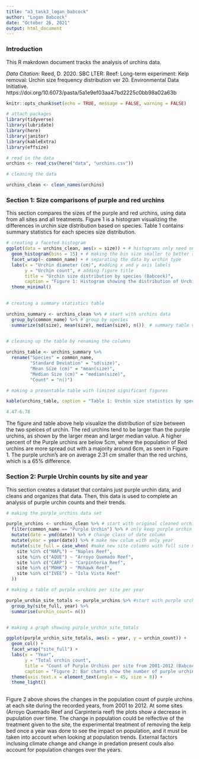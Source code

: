 ```yaml
---
title: "a3_task3_logan_babcock"
author: "Logan Babcock"
date: "October 26, 2021"
output: html_document
---
```


### Introduction 
This R makrdown document tracks the analysis of urchins data. 

*Data Citation:* Reed, D. 2020. SBC LTER: Reef: Long-term experiment: Kelp removal: Urchin size frequency distribution ver 20. Environmental Data Initiative. https://doi.org/10.6073/pasta/5a1e9ef03aa47bd2225c0bb98a02a63b

```r
knitr::opts_chunk$set(echo = TRUE, message = FALSE, warning = FALSE)

# attach packages
library(tidyverse)
library(lubridate)
library(here)
library(janitor)
library(kableExtra)
library(effsize)

# read in the data
urchins <- read_csv(here("data", "urchins.csv"))

# cleaning the data

urchins_clean <- clean_names(urchins)

```

### Section 1: Size comparisons of purple and red urchins
This section compares the sizes of the purple and red urchins, using data from all sites and all treatments. Figure 1 is a histogram visualizing the differences in urchin size distribution based on species. Table 1 contains summary statistics for each species size distribution. 
```r
# creating a faceted histogram
ggplot(data = urchins_clean, aes(x = size)) + # histograms only need one axis
  geom_histogram(bins = 15) + # making the bin size smaller to better show the data
  facet_wrap(~ common_name) + # separating the data by urchin type
  labs(x = "Urchin diameter (cm)", #adding x and y axis labels
       y = "Urchin count", # adding figure title
       title = "Urchin size distribution by species (Babcock)",
       caption = "Figure 1: Histogram showing the distribution of Urchin size measured by diameter in cm. Shown for both purple and red urchin species.") + # adding figure caption
  theme_minimal() 
  
```

```r
# creating a summary statistics table

urchins_summary <- urchins_clean %>% # start with urchins data
  group_by(common_name) %>% # group by species 
  summarize(sd(size), mean(size), median(size), n())  # summary table values wanted

  
# cleaning up the table by renaming the columns

urchins_table <- urchins_summary %>%
  rename("Species" = common_name, 
         "Standard Deviation" = "sd(size)",
         "Mean Size (cm)" = "mean(size)",
         "Median Size (cm)" = "median(size)", 
         "Count" = "n()")

# making a presentable table with limited significant figures

kable(urchins_table, caption = "Table 1: Urchin size statistics by species", digits = 2, align = "c")

4.47-6.78


```

The figure and table above help visualize the distribution of size between the two speices of urchin. The red urchins tend to be larger than the purple urchins, as shown by the larger mean and larger median value. A higher percent of the Purple urchins are below 5cm, where the population of Red urchins are more spread out with a majority around 6cm, as seen in Figure 1. The purple urchin's are on average 2.31 cm smaller than the red urchins, which is a 65% difference. 

### Section 2: Purple Urchin counts by site and year
This section creates a dataset that contains just purple urchin data, and cleans and organizes that data. Then, this data is used to complete an analysis of purple urchin counts and their trends.

```r
# making the purple_urchins data set

purple_urchins <- urchins_clean %>% # start with original cleaned urchins data set
  filter(common_name == "Purple Urchin") %>% # only keep purple urchin values
  mutate(date = ymd(date)) %>% # change class of date column
  mutate(year = year(date)) %>% # make new colum with only year
  mutate(site_full = case_when( #make new site columns with full site names
    site %in% c("NAPL") ~ "Naples Reef",
    site %in% c("AQUE") ~ "Arroyo Quemado Reef",
    site %in% c("CARP") ~ "Carpinteria Reef",
    site %in% c("MOHK") ~ "Mohawk Reef",
    site %in% c("IVEE") ~ "Isla Vista Reef"
  ))

# making a table of purple urchins per site per year

purple_urchin_site_totals <- purple_urchins %>% #start with purple urchins data
  group_by(site_full, year) %>% 
  summarise(urchin_count= n())


# making a graph showing purple_urchin_site_totals

ggplot(purple_urchin_site_totals, aes(x = year, y = urchin_count)) +
  geom_col() +
  facet_wrap("site_full") +
  labs(x = "Year", 
       y = "Total urchin count", 
       title = "Count of Purple Urchins per site from 2001-2012 (Babcock)",
       caption = "Figure 2: Bar charts show the number of purple urchins recorded for each site over the sampling period from 2001-2012.") +
  theme(axis.text.x = element_text(angle = 45, size = 8)) +
  theme_light()
  

```

Figure 2 above shows the changes in the population count of purple urchins at each site during the recorded years, from 2001 to 2012. At some sites (Arroyo Quemado Reef and Carpinteria reef) the plots show a decrease in pupulation over time. The change in population could be relfective of the treatment given to the site, the experimental treatment of removing the kelp bed once a year was done to see the impact on population, and it must be taken into account when looking at population trends. External factors inclusing climate change and change in predation present couls also account for population changes over the years. 








